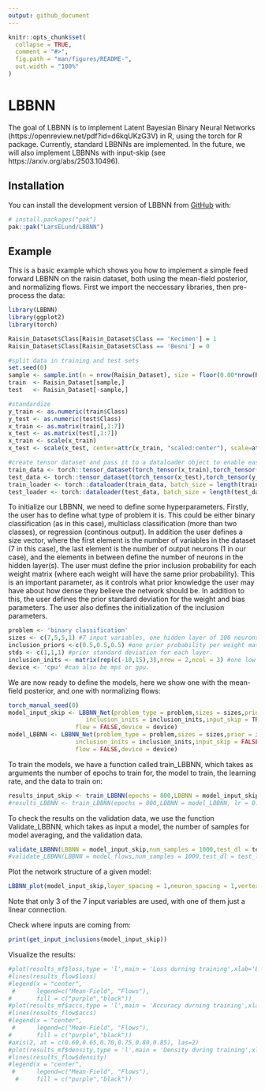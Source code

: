 ```yaml
---
output: github_document
---
```


<!-- README.md is generated from README.Rmd. Please edit that file -->

```r
knitr::opts_chunk$set(
  collapse = TRUE,
  comment = "#>",
  fig.path = "man/figures/README-",
  out.width = "100%"
)
```

# LBBNN

<!-- badges: start -->
<!-- badges: end -->

The goal of LBBNN is to implement Latent Bayesian Binary Neural Networks (https://openreview.net/pdf?id=d6kqUKzG3V) in R, 
using the torch for R package. Currently, standard LBBNNs are implemented. In the future,
we will also implement LBBNNs with input-skip (see https://arxiv.org/abs/2503.10496).

## Installation

You can install the development version of LBBNN from [GitHub](https://github.com/) with:

``` r
# install.packages("pak")
pak::pak("LarsELund/LBBNN")
```

## Example

This is a basic example which shows you how to implement a simple feed forward
LBBNN on the raisin dataset, both using the mean-field posterior, and normalizing flows. First we import the neccessary libraries, then pre-process the data:

```r
library(LBBNN)
library(ggplot2)
library(torch)

Raisin_Dataset$Class[Raisin_Dataset$Class == 'Kecimen'] = 1
Raisin_Dataset$Class[Raisin_Dataset$Class == 'Besni'] = 0

#split data in training and test sets
set.seed(0)
sample <- sample.int(n = nrow(Raisin_Dataset), size = floor(0.80*nrow(Raisin_Dataset)), replace = FALSE)
train  <- Raisin_Dataset[sample,]
test   <- Raisin_Dataset[-sample,]

#standardize
y_train <- as.numeric(train$Class)
y_test <- as.numeric(test$Class)
x_train <- as.matrix(train[,1:7])
x_test <- as.matrix(test[,1:7])
x_train <- scale(x_train)
x_test <- scale(x_test, center=attr(x_train, "scaled:center"), scale=attr(x_train, "scaled:scale"))

#create tensor dataset and pass it to a dataloader object to enable easy mini-batch based optimization
train_data <- torch::tensor_dataset(torch_tensor(x_train),torch_tensor(y_train)) 
test_data <- torch::tensor_dataset(torch_tensor(x_test),torch_tensor(y_test))
train_loader <- torch::dataloader(train_data, batch_size = length(train_data) , shuffle = TRUE)
test_loader <- torch::dataloader(test_data, batch_size = length(test_data))
```
To initialize our LBBNN, we need to define some hyperparameters. Firstly, the user has
to define what type of problem it is. This could be either binary classification (as in this case), multiclass classification
(more than two classes), or regression (continous output). In addition the user defines a size vector, where the first element
is the number of variables in the dataset (7 in this case), the last element is the number of output neurons (1 in our case), and the elements in between define the number of neurons in the hidden layer(s).  The user must define the prior inclusion probability for each weight matrix (where each weight will have the same prior probability). This is an important parameter, as it controls what prior knowledge the user may have about how dense they believe the network should be. In addition to this, the user defines the prior standard deviation for the weight and bias parameters. The user also defines the initialization of the inclusion parameters. 

```r
problem <- 'binary classification'
sizes <- c(7,5,5,1) #7 input variables, one hidden layer of 100 neurons, 1 output neuron.
inclusion_priors <-c(0.5,0.5,0.5) #one prior probability per weight matrix.
stds <- c(1,1,1) #prior standard deviation for each layer.
inclusion_inits <- matrix(rep(c(-10,15),3),nrow = 2,ncol = 3) #one low and high for each layer
device <- 'cpu' #can also be mps or gpu.
```

We are now ready to define the models, here we show one with the mean-field posterior,
and one with normalizing flows:
```r
torch_manual_seed(0)
model_input_skip <- LBBNN_Net(problem_type = problem,sizes = sizes,prior = inclusion_priors,
                      inclusion_inits = inclusion_inits,input_skip = TRUE,std = stds,
                   flow = FALSE,device = device)
model_LBBNN <- LBBNN_Net(problem_type = problem,sizes = sizes,prior = inclusion_priors,
                   inclusion_inits = inclusion_inits,input_skip = FALSE,std = stds,
                   flow = FALSE,device = device)

```

To train the models, we have a function called train_LBBNN, which takes as arguments the number of epochs to train for,
the model to train, the learning rate, and the data to train on:
```r
results_input_skip <- train_LBBNN(epochs = 800,LBBNN = model_input_skip, lr = 0.005,train_dl = train_loader,device = device)
#results_LBBNN <- train_LBBNN(epochs = 800,LBBNN = model_LBBNN, lr = 0.005,train_dl = train_loader,device = device)
```

To check the results on the validation data, we use the function Validate_LBBNN, which takes as input a model, the number of samples for model averaging, and the validation data.

```r
validate_LBBNN(LBBNN = model_input_skip,num_samples = 1000,test_dl = test_loader,device)
#validate_LBBNN(LBBNN = model_flows,num_samples = 1000,test_dl = test_loader,device)
```

Plot the network structure of a given model:
```r
LBBNN_plot(model_input_skip,layer_spacing = 1,neuron_spacing = 1,vertex_size = 15,edge_width = 1)
```
Note that only 3 of the 7 input variables are used, with one of them just a linear connection.

Check where inputs are coming from:
```r
print(get_input_inclusions(model_input_skip))
```

Visualize the results:
```r
#plot(results_mf$loss,type = 'l',main = 'Loss durning training',xlab='Epoch',ylab='Loss',col='purple')
#lines(results_flow$loss)
#legend(x = "center",  
 #      legend=c("Mean-Field", "Flows"),  
#       fill = c("purple","black")) 
#plot(results_mf$accs,type = 'l',main = 'Accuracy durning training',xlab='Epoch',ylab='Accuracy',yaxt="n",col='purple')
#lines(results_flow$accs)
#legend(x = "center",  
 #      legend=c("Mean-Field", "Flows"),  
#       fill = c("purple","black"))
#axis(2, at = c(0.60,0.65,0.70,0.75,0.80,0.85), las=2)
#plot(results_mf$density,type = 'l',main = 'Density during training',xlab='Epoch',ylab='Density',col='purple')
#lines(results_flow$density)
#legend(x = "center",  
 #      legend=c("Mean-Field", "Flows"),  
  #     fill = c("purple","black"))

```



